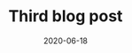 ---
title: Third blog post
slug: third-blog-post
date: 2020-06-18
featureImage: hiking.jpeg
excerpt: Lorem ipsum dolor sit amet, consectetur adipiscing elit, sed do eiusmod tempor incididunt ut labore et dolore magna aliqua. Auctor augue mauris augue neque gravida in. Facilisis sed odio morbi quis.
---